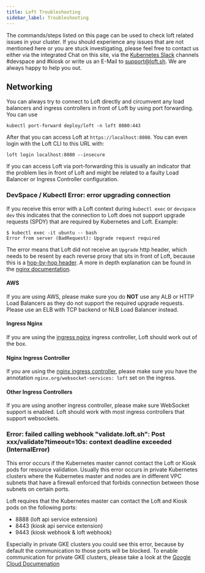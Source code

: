 ```yaml
---
title: Loft Troubleshooting
sidebar_label: Troubleshooting
---
```


The commands/steps listed on this page can be used to check loft related issues in your cluster. If you should experience any issues that are not mentioned here or you are stuck investigating, please feel free to contact us either via the integrated Chat on this site, via the [Kubernetes Slack](https://slack.k8s.io/) channels #devspace and #kiosk or write us an E-Mail to support@loft.sh. We are always happy to help you out. 

## Networking 

You can always try to connect to Loft directly and circumvent any load balancers and ingress controllers in front of Loft by using port forwarding. You can use

```
kubectl port-forward deploy/loft -n loft 8080:443
```

After that you can access Loft at `https://localhost:8080`. You can even login with the Loft CLI to this URL with:

```
loft login localhost:8080 --insecure
```

If you can access Loft via port-forwarding this is usually an indicator that the problem lies in front of Loft and might be related to a faulty Load Balancer or Ingress Controller configuration.

### DevSpace / Kubectl Error: error upgrading connection

If you receive this error with a Loft context during `kubectl exec` or `devspace dev` this indicates that the connection to Loft does not support upgrade requests (SPDY) that are required by Kubernetes and Loft. Example:
```
$ kubectl exec -it ubuntu -- bash
Error from server (BadRequest): Upgrade request required
```

The error means that Loft did not receive an `Upgrade` http header, which needs to be resent by each reverse proxy that sits in front of Loft, because this is a [hop-by-hop header](https://www.freesoft.org/CIE/RFC/2068/143.htm). A more in depth explanation can be found in the [nginx documentation](https://www.nginx.com/blog/websocket-nginx).

#### AWS

If you are using AWS, please make sure you do **NOT** use any ALB or HTTP Load Balancers as they do not support the required upgrade requests. Please use an ELB with TCP backend or NLB Load Balancer instead.

#### Ingress Nginx

If you are using the [ingress nginx](https://github.com/kubernetes/ingress-nginx/) ingress controller, Loft should work out of the box.

#### Nginx Ingress Controller

If you are using the [nginx ingress controller](https://docs.nginx.com/nginx-ingress-controller/overview/#what-is-the-ingress-controller), please make sure you have the annotation `nginx.org/websocket-services: loft` set on the ingress.

#### Other Ingress Controllers

If you are using another ingress controller, please make sure WebSocket support is enabled. Loft should work with most ingress controllers that support websockets.

### Error: failed calling webhook "validate.loft.sh": Post xxx/validate?timeout=10s: context deadline exceeded (InternalError)

This error occurs if the Kubernetes master cannot contact the Loft or Kiosk pods for resource validation. Usually this error occurs in private Kubernetes clusters where the Kubernetes master and nodes are in different VPC subnets that have a firewall enforced that forbids connection between those subnets on certain ports.

Loft requires that the Kubernetes master can contact the Loft and Kiosk pods on the following ports:
- 8888 (loft api service extension)
- 8443 (kiosk api service extension)
- 9443 (kiosk webhook & loft webhook)

Especially in private GKE clusters you could see this error, because by default the communication to those ports will be blocked. To enable communication for private GKE clusters, please take a look at the [Google Cloud Documenation](https://cloud.google.com/kubernetes-engine/docs/how-to/private-clusters#add_firewall_rules)

